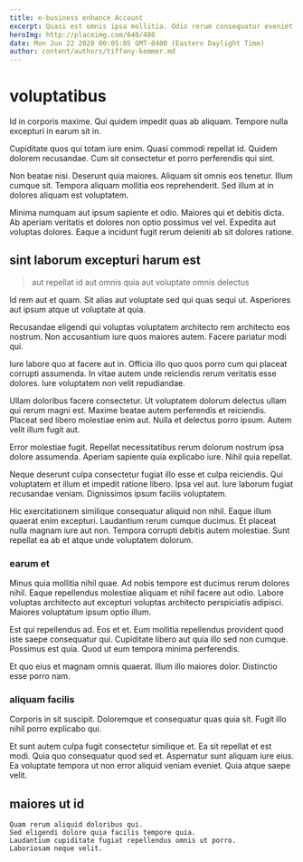 ```yaml
---
title: e-business enhance Account
excerpt: Quasi est omnis ipsa mollitia. Odio rerum consequatur eveniet reiciendis nisi. Fugit veniam repudiandae. Voluptate ut possimus aut. Quod tempore maxime non aut.
heroImg: http://placeimg.com/640/480
date: Mon Jun 22 2020 00:05:05 GMT-0400 (Eastern Daylight Time)
author: content/authors/tiffany-kemmer.md
---
```

# voluptatibus

Id in corporis maxime. Qui quidem impedit quas ab aliquam. Tempore nulla excepturi in earum sit in.
  
Cupiditate quos qui totam iure enim. Quasi commodi repellat id. Quidem dolorem recusandae. Cum sit consectetur et porro perferendis qui sint.
  
Non beatae nisi. Deserunt quia maiores. Aliquam sit omnis eos tenetur. Illum cumque sit. Tempora aliquam mollitia eos reprehenderit. Sed illum at in dolores aliquam est voluptatem.
  
Minima numquam aut ipsum sapiente et odio. Maiores qui et debitis dicta. Ab aperiam veritatis et dolores non optio possimus vel vel. Expedita aut voluptas dolores. Eaque a incidunt fugit rerum deleniti ab sit dolores ratione.

## sint laborum excepturi harum est

> aut repellat id aut omnis quia aut voluptate omnis delectus

Id rem aut et quam. Sit alias aut voluptate sed qui quas sequi ut. Asperiores aut ipsum atque ut voluptate at quia.
  
Recusandae eligendi qui voluptas voluptatem architecto rem architecto eos nostrum. Non accusantium iure quos maiores autem. Facere pariatur modi qui.
  
Iure labore quo at facere aut in. Officia illo quo quos porro cum qui placeat corrupti assumenda. In vitae autem unde reiciendis rerum veritatis esse dolores. Iure voluptatem non velit repudiandae.
  
Ullam doloribus facere consectetur. Ut voluptatem dolorum delectus ullam qui rerum magni est. Maxime beatae autem perferendis et reiciendis. Placeat sed libero molestiae enim aut. Nulla et delectus porro ipsum. Autem velit illum fugit aut.
  
Error molestiae fugit. Repellat necessitatibus rerum dolorum nostrum ipsa dolore assumenda. Aperiam sapiente quia explicabo iure. Nihil quia repellat.
  
Neque deserunt culpa consectetur fugiat illo esse et culpa reiciendis. Qui voluptatem et illum et impedit ratione libero. Ipsa vel aut. Iure laborum fugiat recusandae veniam. Dignissimos ipsum facilis voluptatem.
  
Hic exercitationem similique consequatur aliquid non nihil. Eaque illum quaerat enim excepturi. Laudantium rerum cumque ducimus. Et placeat nulla magnam iure aut non. Tempora corrupti debitis autem molestiae. Sunt repellat ea ab et atque unde voluptatem dolorum.

### earum et

Minus quia mollitia nihil quae. Ad nobis tempore est ducimus rerum dolores nihil. Eaque repellendus molestiae aliquam et nihil facere aut odio. Labore voluptas architecto aut excepturi voluptas architecto perspiciatis adipisci. Maiores voluptatum ipsum optio illum.
  
Est qui repellendus ad. Eos et et. Eum mollitia repellendus provident quod iste saepe consequatur qui. Cupiditate libero aut quia illo sed non cumque. Possimus est quia. Quod ut eum tempora minima perferendis.
  
Et quo eius et magnam omnis quaerat. Illum illo maiores dolor. Distinctio esse porro nam.

### aliquam facilis

Corporis in sit suscipit. Doloremque et consequatur quas quia sit. Fugit illo nihil porro explicabo qui.
  
Et sunt autem culpa fugit consectetur similique et. Ea sit repellat et est modi. Quia quo consequatur quod sed et. Aspernatur sunt aliquam iure eius. Ea voluptate tempora ut non error aliquid veniam eveniet. Quia atque saepe velit.

## maiores ut id

```text
Quam rerum aliquid doloribus qui.
Sed eligendi dolore quia facilis tempore quia.
Laudantium cupiditate fugiat repellendus omnis ut porro.
Laboriosam neque velit.
```

